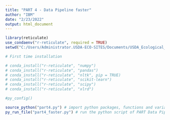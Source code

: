 ---
title: "PART 4 - Data Pipeline faster"
author: "IBM"
date: "2/23/2022"
output: html_document
---


```{r}
library(reticulate)
use_condaenv("r-reticulate", required = TRUE)
setwd("C:/Users/Administrator.USDA-ECO-SITES/Documents/USDA_Ecological_Sites/Obj_1_Data_Pipeline_reticulate/")

# First time installation

# conda_install("r-reticulate", "numpy")
# conda_install("r-reticulate", "pandas")
# conda_install("r-reticulate", "nltk", pip = TRUE)
# conda_install("r-reticulate", "scikit-learn")
# conda_install("r-reticulate", "scipy")
# conda_install("r-reticulate", "xlrd")

#py_config()
```

```{r}
source_python("part4.py") # import python packages, functions and variables
py_run_file("part4_faster.py") # run the python script of PART Data Pipeline
```
